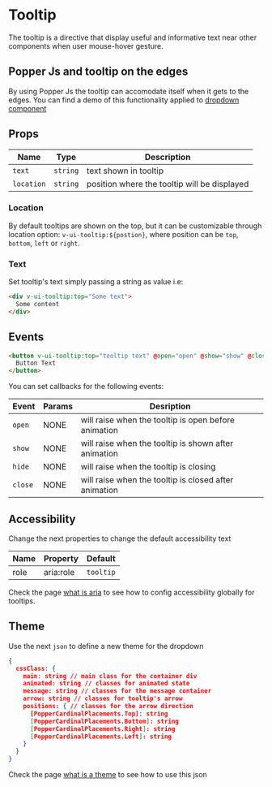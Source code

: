 
# Tooltip

The tooltip is a directive that display useful and informative text near other components when user mouse-hover gesture.

<Canvas>
<Story id="ui-tooltip--top" />
</Canvas>

## Popper Js and tooltip on the edges
By using Popper Js the tooltip can accomodate itself when it gets to the edges.
You can find a demo of this functionality applied to [dropdown component](/story/ui-bootstrap-dropdown--edge)

## Props

| Name | Type | Description |
| ---- | ---- | ----------- |
| `text`| `string` | text shown in tooltip |
| `location`| `string` | position where the tooltip will be displayed |

### Location

By default tooltips are shown on the top, but it can be customizable through location option: `v-ui-tooltip:${postion}`, where position can be `top`, `bottom`, `left` or `right`.

<Canvas>
<Story id="ui-tooltip--top"/>
<Story id="ui-tooltip--left"/>
<Story id="ui-tooltip--right"/>
<Story id="ui-tooltip--bottom"/>
</Canvas>

### Text
Set tooltip's text simply passing a string as value i.e:
```html
<div v-ui-tooltip:top="Some text">
  Some content
</div>
```
## Events

```html
<button v-ui-tooltip:top="tooltip text" @open="open" @show="show" @close="close" @hide="hide">
  Button Text
</button>
```

You can set callbacks for the following events:

| Event | Params | Desription |
| ----- | ------ | ---------- |
| `open` | NONE | will raise when the tooltip is open before animation |
| `show` | NONE | will raise when the tooltip is shown after animation |
| `hide` | NONE | will raise when the tooltip is closing |
| `close` | NONE | will raise when the tooltip is closed after animation |

## Accessibility
Change the next properties to change the default accessibility text

| Name | Property | Default |
| ---- | -------- | ------- |
| role | aria:role | `tooltip` |

Check the page [what is aria](/docs/docs-aria--page#what-is-aria-config) to see how to config accessibility globally for tooltips.

## Theme
Use the next `json` to define a new theme for the dropdown

```json
{
  cssClass: {
    main: string // main class for the container div
    animated: string // classes for animated state
    message: string // classes for the message container
    arrow: string // classes for tooltip's arrow
    positions: { // classes for the arrow direction
      [PopperCardinalPlacements.Top]: string
      [PopperCardinalPlacements.Bottom]: string
      [PopperCardinalPlacements.Right]: string
      [PopperCardinalPlacements.Left]: string
    }
  }
}
```

Check the page [what is a theme](/docs/docs-theming--page#what-is-a-theme) to see how to use this json
